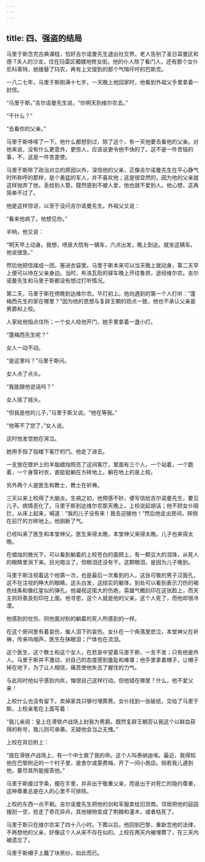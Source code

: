 ```yaml
---
---
---
```

title: 四、强盗的结局
---




马里于斯念完古典课程，恰好吉尔诺曼先生退出社交界。老人告别了圣日耳曼区和德·T夫人的沙龙，住在玛雷区髑髅地修女街。他的仆人除了看门人，还有那个女仆尼科莱特，她接替了玛农，再有上文提到的那个气喘吁吁的巴斯克。

一八二七年，马里于斯刚满十七岁。一天晚上他回家时，他看到外祖父手里拿着一封信。

“马里于斯，”吉尔诺曼先生说，“你明天到维尔农去。”

“干什么？”

“去看你的父亲。”

马里于斯哆嗦了一下。他什么都想到过，除了这个，有一天他要去看他的父亲。对他来说，没有什么更意外，更惊人，应该说更令他不快的了。这不是一件苦恼的事，不，这是一件苦差使。

马里于斯除了政治对立的原因以外，深信他的父亲，正像吉尔诺曼先生在平心静气时所称呼的那样，是个勇猛的军人，并不喜欢他；这是很显然的，因为他的父亲就这样抛弃了他，丢给别人管。既然感到不被人爱，他也就不爱别人。他心想，这再简单不过了。

他是这样惊讶，以至于没问吉尔诺曼先生。外祖父又说：

“看来他病了。他想见你。”

半晌，他又说：

“明天早上动身。我想，喷泉大院有一辆车，六点出发，晚上到达。就坐这辆车。他说很急。”

然后他把信揉成一团，塞进衣袋里。马里于斯本来可以当天晚上就动身，第二天早上便可以待在父亲身边。当时，布洛瓦街的驿车晚上开往鲁昂，途经维尔农。吉尔诺曼先生和马里于斯都没有想过打听情况。

第二天，马里于斯在傍晚到达维尔农。华灯初上。他向遇到的第一个人打听：“蓬梅西先生的家在哪里？”因为他的思想与复辟王朝的观点一致，他也不承认父亲是男爵和上校。

人家给他指点住所；一个女人给他开门，她手里拿着一盏小灯。

“蓬梅西先生呢？”

女人一动不动。

“是这里吗？”马里于斯问。

女人点了点头。

“我能跟他说话吗？”

女人摇了摇头。

“但我是他的儿子，”马里于斯又说。“他在等我。”

“他等不了您了，”女人说。

这时他发觉她在哭泣。

她用手指了指楼下客厅的门。他走了进去。

一支放在壁炉上的羊脂蜡烛照亮了这间客厅，里面有三个人，一个站着，一个跪着，一个身穿衬衣，直挺挺躺在方砖地上。躺在地上的是上校。

另外两个人是医生和教士，教士在祈祷。

三天以来上校得了大脑炎。生病之初，他预感不妙，便写信给吉尔诺曼先生，要见儿子。病情恶化了。马里于斯到达维尔农那天晚上，上校说起胡话；他不顾女仆阻拦，从床上起来，喊道：“我的儿子没有来！我去迎接他！”然后他走出房间，摔倒在前厅的方砖地上。他刚断了气。

已经叫来了医生和本堂神父。医生来得太晚，本堂神父来得太晚。儿子也来得太晚。

在蜡烛的微光下，可以看到躺着的上校苍白的面颊上，有一颗豆大的泪珠，从死人的眼睛里淌下来。目光暗淡了，但眼泪还没有干。这颗眼泪，是因为儿子晚到。

马里于斯注视着这个他第一次，也是最后一次看到的人，这张可敬的男子汉面孔，这不在注视的睁大的眼睛，这头白发，这结实的躯体，到处可以看到表示刀伤的褐色线条和像红星似的弹孔。他凝视这偌大的伤疤，英雄气概刻印在这张脸上，而天主则将善良刻印在上面。他寻思，这个人就是他的父亲，这个人死了，而他却很冷漠。

他感到的忧伤，同他面对别的躺着的死人所感到的一样。

在这个房间里有着哀伤，催人泪下的哀伤。女仆在一个角落里悲泣，本堂神父在祈祷，传来呜咽声，医生在抹眼泪；尸体也在流泪。

这个医生，这个教士和这个女人，在悲哀中望着马里于斯，一言不发；只有他是外人。马里于斯并不激动，对自己的态度感到羞耻和难堪；他手里拿着帽子，让帽子掉在地下，为了让人相信，痛苦使他失去了握住的力气。

与此同时他似乎感到内疚，悔恨自己这样行动。但他错在哪里？什么，他不爱父亲！

上校什么也没有留下。卖掉家具只够付埋葬费。女仆找到一张破纸，交给了马里于斯。上校亲笔在上面写着：

“我儿亲阅：皇上在滑铁卢战场上封我为男爵。既然复辟王朝否认我这个以鲜血获得的称号，我儿则可承袭。无疑他会当之无愧。”

上校在背后附上：

“就在滑铁卢战场上，有一个中士救了我的命。这个人叫泰纳迪埃。最近，我得知他在巴黎附近的一个村子里，是舍尔或蒙费梅，开了一间小旅店。倘若我儿遇到他，要尽其所能报答他。”

马里于斯接过字条，握在手里，并非出于敬重父亲，而是出于对死亡的隐约尊重，这种尊重总是在人的心里不可排除。

上校的东西一点不剩。吉尔诺曼先生把他的剑和军服卖给旧货商。邻居把他的庭园搜刮一空，抢走了奇花异卉。其他植物变成了荆棘和灌木，或者枯死了。

马里于斯只在维尔农呆了四十八小时。下葬以后，他回到巴黎，重新念他的法律，不再想他的父亲，好像这个人从来不存在似的。上校在两天内被埋葬了，在三天内被遗忘了。

马里于斯帽子上戴了块黑纱，如此而已。